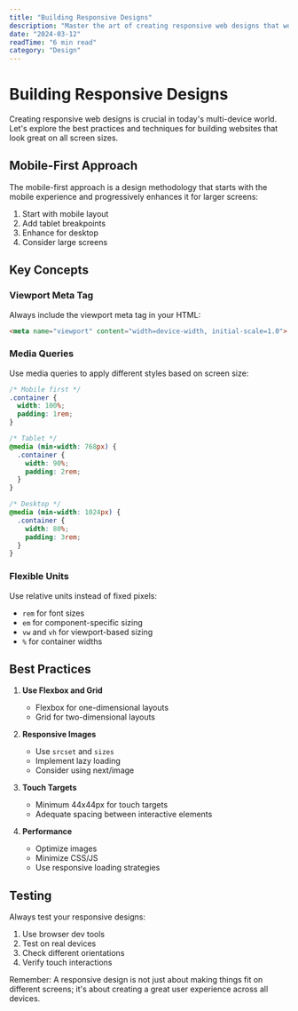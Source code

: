 ```yaml
---
title: "Building Responsive Designs"
description: "Master the art of creating responsive web designs that work on all devices."
date: "2024-03-12"
readTime: "6 min read"
category: "Design"
---
```


# Building Responsive Designs

Creating responsive web designs is crucial in today's multi-device world. Let's explore the best practices and techniques for building websites that look great on all screen sizes.

## Mobile-First Approach

The mobile-first approach is a design methodology that starts with the mobile experience and progressively enhances it for larger screens:

1. Start with mobile layout
2. Add tablet breakpoints
3. Enhance for desktop
4. Consider large screens

## Key Concepts

### Viewport Meta Tag

Always include the viewport meta tag in your HTML:

```html
<meta name="viewport" content="width=device-width, initial-scale=1.0">
```

### Media Queries

Use media queries to apply different styles based on screen size:

```css
/* Mobile first */
.container {
  width: 100%;
  padding: 1rem;
}

/* Tablet */
@media (min-width: 768px) {
  .container {
    width: 90%;
    padding: 2rem;
  }
}

/* Desktop */
@media (min-width: 1024px) {
  .container {
    width: 80%;
    padding: 3rem;
  }
}
```

### Flexible Units

Use relative units instead of fixed pixels:

- `rem` for font sizes
- `em` for component-specific sizing
- `vw` and `vh` for viewport-based sizing
- `%` for container widths

## Best Practices

1. **Use Flexbox and Grid**
   - Flexbox for one-dimensional layouts
   - Grid for two-dimensional layouts

2. **Responsive Images**
   - Use `srcset` and `sizes`
   - Implement lazy loading
   - Consider using next/image

3. **Touch Targets**
   - Minimum 44x44px for touch targets
   - Adequate spacing between interactive elements

4. **Performance**
   - Optimize images
   - Minimize CSS/JS
   - Use responsive loading strategies

## Testing

Always test your responsive designs:

1. Use browser dev tools
2. Test on real devices
3. Check different orientations
4. Verify touch interactions

Remember: A responsive design is not just about making things fit on different screens; it's about creating a great user experience across all devices. 